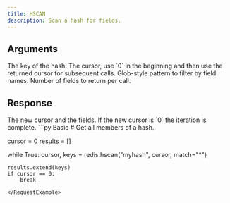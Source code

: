 ```yaml
---
title: HSCAN
description: Scan a hash for fields.
---
```


## Arguments

<ParamField body="key" type="str" required>
  The key of the hash.
</ParamField>

<ParamField body="cursor" type="int" required>
  The cursor, use `0` in the beginning and then use the returned cursor for subsequent calls.
</ParamField>

<ParamField body="match" type="str">
  Glob-style pattern to filter by field names.
</ParamField>

<ParamField body="count" type="int">
  Number of fields to return per call.
</ParamField>

## Response

<ResponseField type="Tuple[number, List[str]]" required>
  The new cursor and the fields.
  If the new cursor is `0` the iteration is complete.
</ResponseField>

<RequestExample>
```py Basic
# Get all members of a hash.

cursor = 0
results = []

while True:
    cursor, keys = redis.hscan("myhash", cursor, match="*")

    results.extend(keys)
    if cursor == 0:
        break
```
</RequestExample>
